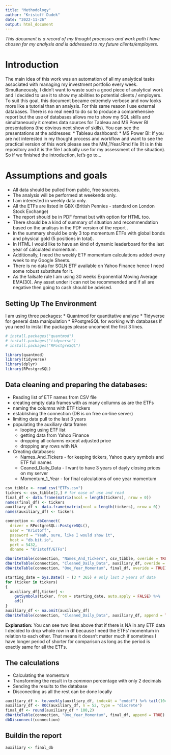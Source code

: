 ```yaml
---
title: "Methodology"
author: "Kristoff Dudek"
date: "2022-11-26"
output: html_document
---
```

*This document is a record of my thought processes and work path I have chosen for my analysis and is addressed to my future clients/employers.*

# Introduction
The main idea of this work was an automation of all my analytical tasks associated with managing my investment portfolio every week.
Simultaneously, I didn't want to waste such a good piece of analytical work and I decided to use it to show my abilities to potential clients / employers.
To suit this goal, this document became extremely verbose and now looks more like a tutorial than an analysis.
For this same reason I use external databases. There is no real need to do so to produce a comprehensive report but the use of databases allows me to show my SQL skills and simultaneously it creates data sources for Tableau and MS Power BI presentations (the obvious next show of skills).
You can see the presentations at the addresses:
* Tableau dashboard: 
* MS Power BI:
If you are not interested in my thought process and workflow and want to see the practical version of this work please see the MM_1Year.Rmd file (It is in this repository and it is the file I actually use for my assessment of the situation).
So if we finished the introduction, let's go to...

# Assumptions and goals
* All data should be pulled from public, free sources.
* The analysis will be performed at weekends only.
* I am interested in weekly data only.
* All the ETFs are listed in GBX (British Pennies - standard on London Stock Exchange)
* The report should be in PDF format but with option for HTML too.
* There should be a kind of summary of situation and recommendation based on the analisys in the PDF version of the report .
* In the summary should be only 3 top momentum ETFs with global bonds and physical gold (5 positions in total).
* In HTML I would like to have an kind of dynamic leaderboard for the last year of calculated momentum.
* Additionally, I need the weekly ETF momentum calculations added every week to my Google Sheets.
* There is no data for SGLN ETF available on Yahoo Finance hence I need some robust substitute for it.
* As the failsafe rule I am using 30 weeks Exponential Moving Average EMA(30). Any asset under it can not be recommended and if all are negative then going to cash should be advised.

## Setting Up The Environment
I am using three packages:
* Quantmod for quantitative analyse
* Tidyverse for general data manipulation
* RPostgreSQL for working with databases
If you need to instal the packages please uncoment the first 3 lines.

```r
# install.packages("quantmod")
# install.packages("tidyverse")
# install.packages("RPostgreSQL")

library(quantmod)
library(tidyverse)
library(dplyr)
library(RPostgreSQL)
```

## Data cleaning and preparing the databases:
* Reading list of ETF names from CSV file
* creating empty data frames with as many collumns as are the ETFs
* naming the columns with ETF tickers
* establishing the connection (DB is on free on-line server)
* limiting data pull to the last 3 years
* populating the auxiliary data frame:
  + looping using ETF list
  + getting data from Yahoo Finance
  + dropping all columns except adjusted price
  + dropping any rows with NA
* Creating databases:
  + Names_And_Tickers - for keeping tickers, Yahoo query symbols and ETF full names
  + Ceaned_Daily_Data - I want to have 3 years of dayly closing prices on my server
  + Momentum_1_Year - for final calculations of one year momentum

```r
csv_tibble <- read_csv("ETFs.csv")
tickers <- csv_tibble[2,] # for ease of use and read
final_df <- data.frame(matrix(ncol = length(tickers), nrow = 0)) 
names(final_df) <- tickers
auxiliary_df <- data.frame(matrix(ncol = length(tickers), nrow = 0))
names(auxiliary_df) <- tickers

connection <- dbConnect(
  driver = RPostgreSQL::PostgreSQL(),
  user = "Kristoff",
  password = "Yeah, sure, like I would show it",
  host = "db.bit.io",
  port = 5432,
  dbname = "Kristoff/ETFs")

dbWriteTable(connection, "Names_And_Tickers", csv_tibble, overide = TRUE)
dbWriteTable(connection, "Cleaned_Daily_Data", auxiliary_df, overide = TRUE)
dbWriteTable(connection, "One_Year_Momentum", final_df, overide = TRUE)

starting_date = Sys.Date() - (3 * 365) # only last 3 years of data
for (ticker in tickers)
{
  auxiliary_df[,ticker] <- 
    getSymbols(ticker, from = starting_date, auto.apply = FALSE) %>% 
    ad()
}
auxiliary_df <- na.omit(auxiliary_df)
dbWriteTable(connection, "Cleaned_Daily_Data", auxiliary_df, append = TRUE)
```
__Explanation:__ You can see two lines above that if there is NA in any ETF data I decided to drop whole row in df because I need the ETFs' momentum in relation to each other. That means it doesn't matter much if sometimes I have longer period of shorter for comparison as long as the period is exactly same for all the ETFs.

## The calculations
* Calculating the momentum
* Transforming the result in to _common_ percentage with only 2 decimals
* Sending the results to the database
* Disconecting as all the rest can be done locally
```r
auxiliary_df <- to.weekly(auxiliary_df, indexAt = "endof") %>% tail(104) # two years of weekly data only
auxiliary_df <- ROC(auxiliary_df, n = 52, type = "discrete")
final_df <- round(auxiliary_df * 100,2)
dbWriteTable(connection, "One_Year_Momentum", final_df, append = TRUE)
dbDisconnect(connection)
```
## Buildin the report

```r
auxiliary <- final_db

```
